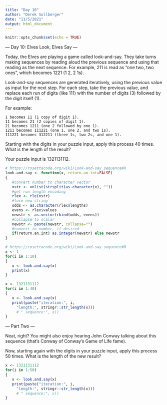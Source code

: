 ```yaml
---
title: "Day 10"
author: "Derek Sollberger"
date: "11/5/2021"
output: html_document
---
```


```r
knitr::opts_chunk$set(echo = TRUE)
```

--- Day 10: Elves Look, Elves Say ---

Today, the Elves are playing a game called look-and-say. They take turns making sequences by reading aloud the previous sequence and using that reading as the next sequence. For example, 211 is read as "one two, two ones", which becomes 1221 (1 2, 2 1s).

Look-and-say sequences are generated iteratively, using the previous value as input for the next step. For each step, take the previous value, and replace each run of digits (like 111) with the number of digits (3) followed by the digit itself (1).

For example:

    1 becomes 11 (1 copy of digit 1).
    11 becomes 21 (2 copies of digit 1).
    21 becomes 1211 (one 2 followed by one 1).
    1211 becomes 111221 (one 1, one 2, and two 1s).
    111221 becomes 312211 (three 1s, two 2s, and one 1).

Starting with the digits in your puzzle input, apply this process 40 times. What is the length of the result?

Your puzzle input is 1321131112.

```r
# https://rosettacode.org/wiki/Look-and-say_sequence#R
look.and.say <- function(x, return.an.int=FALSE)
{
   #convert number to character vector
   xstr <- unlist(strsplit(as.character(x), ""))
   #get run length encoding   
   rlex <- rle(xstr)
   #form new string
   odds <- as.character(rlex$lengths)
   evens <- rlex$values
   newstr <- as.vector(rbind(odds, evens))
   #collapse to scalar
   newstr <- paste(newstr, collapse="")
   #convert to number, if desired
   if(return.an.int) as.integer(newstr) else newstr
}
```

```r
# https://rosettacode.org/wiki/Look-and-say_sequence#R
x <- 1
for(i in 1:10)
{
   x <- look.and.say(x)
   print(x)
}
```

```r
x <- 1321131112
for(i in 1:40)
{
   x <- look.and.say(x)
   print(paste("iteration:", i,
     "length:", stringr::str_length(x)))
     # " sequence:", x))
}
```


--- Part Two ---

Neat, right? You might also enjoy hearing John Conway talking about this sequence (that's Conway of Conway's Game of Life fame).

Now, starting again with the digits in your puzzle input, apply this process 50 times. What is the length of the new result?



```r
x <- 1321131112
for(i in 1:50)
{
   x <- look.and.say(x)
   print(paste("iteration:", i,
     "length:", stringr::str_length(x)))
     # " sequence:", x))
}
```